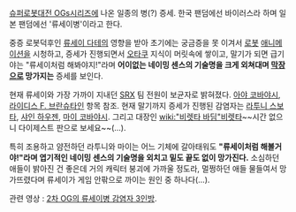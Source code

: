 {{{#!html
<iframe width="560" height="315" src="http://www.youtube.com/embed/dwcpjX1GffU" frameborder="0" allowfullscreen></iframe>
}}}
[[슈퍼로봇대전 OGs]]시리즈에 나온 일종의 병(?) 증세. 한국 팬덤에선 바이러스라 하며 일본 팬덤에선 '류세이병'이라고 한다.

중증 로봇덕후인 [[류세이 다테]]의 영향을 받아 초기에는 궁금증을 못 이겨서 [[로봇]] [[애니메이션]]을 시청하고, 증세가 진행되면서 [[오타쿠]] 지식이 머릿속에 쌓이고, 말기가 되면 급기야는 "류세이처럼 해봐야지!"라며 '''어이없는 네이밍 센스의 기술명을 크게 외쳐대며 [[막장]]으로 망가지는''' 증세를 보인다. 

현재 류세이와 가장 가까이 지내던 [[SRX]] 팀 전원이 보균자로 밝혀졌다. [[아야 코바야시]], [[라이디스 F. 브란슈타인]] 항목 참조. 
현재 말기까지 증세가 진행된 감염자는 [[라투니 스보타]], [[샤인 하우젠]], [[마이 코바야시]]. 그리고 대장인 [[wiki:"비렛타 바딤"비렛타]]~~시간 없으니 다이제스트 판으로 보세요~~(...).

특히 조용하고 얌전하던 라투니와 마이는 어느 기체에 갈아태워도 '''"류세이처럼 해볼거야!"라며 엽기적인 네이밍 센스의 기술명을 외치고 밑도 끝도 없이 망가진다.''' 소심하던 애들이 밝아진 건 좋은데 거의 캐릭터 붕괴에 가까울 정도라, 멀쩡하던 애들 물들여서 망가뜨렸다며 류세이가 게임 안팎으로 까이는 원인 중 하나다(…).

관련 영상 : [http://www.nicovideo.jp/watch/sm19562395 2차 OG의 류세이병 감염자 3인방].
